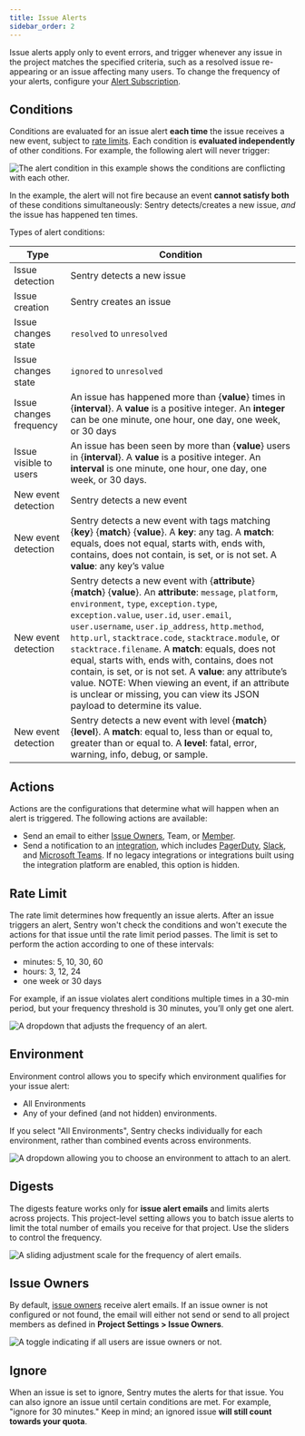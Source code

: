 ```yaml
---
title: Issue Alerts
sidebar_order: 2
---
```


Issue alerts apply only to event errors, and trigger whenever any issue in the project matches the specified criteria, such as a resolved issue re-appearing or an issue affecting many users. To change the frequency of your alerts, configure your [Alert Subscription](/product/alerts-notifications/alert-subscription/).

## Conditions

Conditions are evaluated for an issue alert **each time** the issue receives a new event, subject to [rate limits](/product/alerts-notifications/alerts/#rate-limit). Each condition is **evaluated independently** of other conditions. For example, the following alert will never trigger:

![The alert condition in this example shows the conditions are conflicting with each other.](alert-conditions2.png)

In the example, the alert will not fire because an event **cannot satisfy both** of these conditions simultaneously: Sentry detects/creates a new issue, _and_ the issue has happened ten times.

Types of alert conditions:

| Type | Condition |
| -- | -- |
| Issue detection | Sentry detects a new issue |
| Issue creation | Sentry creates an issue |
| Issue changes state | `resolved` to `unresolved` |
| Issue changes state | `ignored` to `unresolved` |
| Issue changes frequency | An issue has happened more than {**value**} times in {**interval**}. A **value** is a positive integer. An **integer** can be one minute, one hour, one day, one week, or 30 days |
| Issue visible to users | An issue has been seen by more than {**value**} users in {**interval**}. A **value** is a positive integer. An **interval** is one minute, one hour, one day, one week, or 30 days. |
| New event detection | Sentry detects a new event |
| New event detection | Sentry detects a new event with tags matching {**key**} {**match**} {**value**}. A **key**: any tag. A **match**: equals, does not equal, starts with, ends with, contains, does not contain, is set, or is not set. A **value**: any key’s value |
| New event detection | Sentry detects a new event with {**attribute**} {**match**} {**value**}. An **attribute**: `message`, `platform`, `environment`, `type`, `exception.type`, `exception.value`, `user.id`, `user.email`, `user.username`, `user.ip_address`, `http.method`, `http.url`, `stacktrace.code`, `stacktrace.module`, or `stacktrace.filename`. A **match**: equals, does not equal, starts with, ends with, contains, does not contain, is set, or is not set. A **value**: any attribute’s value. NOTE: When viewing an event, if an attribute is unclear or missing, you can view its JSON payload to determine its value. |
| New event detection | Sentry detects a new event with level {**match**} {**level**}. A **match**: equal to, less than or equal to, greater than or equal to. A **level**: fatal, error, warning, info, debug, or sample. |

## Actions

Actions are the configurations that determine what will happen when an alert is triggered. The following actions are available:

- Send an email to either [Issue Owners](/product/error-monitoring/issue-owners/), Team, or [Member](/accounts/membership/#member).
- Send a notification to an [integration](/product/integrations/), which includes [PagerDuty](/product/integrations/integrations/pagerduty/), [Slack](/product/integrations/integrations/slack/), and [Microsoft Teams](/product/integrations/integrations/msteams/). If no legacy integrations or integrations built using the integration platform are enabled, this option is hidden.

## Rate Limit

The rate limit determines how frequently an issue alerts. After an issue triggers an alert, Sentry won't check the conditions and won't execute the actions for that issue until the rate limit period passes. The limit is set to perform the action according to one of these intervals:

- minutes: 5, 10, 30, 60
- hours: 3, 12, 24
- one week or 30 days

For example, if an issue violates alert conditions multiple times in a 30-min period, but your frequency threshold is 30 minutes, you’ll only get one alert.

![A dropdown that adjusts the frequency of an alert.](alert_frequency.png)

## Environment

Environment control allows you to specify which environment qualifies for your issue alert:

- All Environments
- Any of your defined (and not hidden) environments.

If you select "All Environments", Sentry checks individually for each environment, rather than combined events across environments.

![A dropdown allowing you to choose an environment to attach to an alert.](alert_environment.png)

## Digests

The digests feature works only for **issue alert emails** and limits alerts across projects. This project-level setting allows you to batch issue alerts to limit the total number of emails you receive for that project. Use the sliders to control the frequency.

![A sliding adjustment scale for the frequency of alert emails.](alert_digest.png)

## Issue Owners

By default, [issue owners](/product/error-monitoring/issue-owners/) receive alert emails. If an issue owner is not configured or not found, the email will either not send or send to all project members as defined in **Project Settings > Issue Owners**.

![A toggle indicating if all users are issue owners or not.](issue_owners2.png)

## Ignore

When an issue is set to ignore, Sentry mutes the alerts for that issue. You can also ignore an issue until certain conditions are met. For example, "ignore for 30 minutes." Keep in mind; an ignored issue **will still count towards your quota**.
